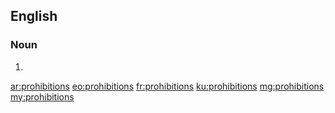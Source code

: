 ==English==

===Noun===
{{head|en}}

# {{plural of|prohibition}}

[[ar:prohibitions]]
[[eo:prohibitions]]
[[fr:prohibitions]]
[[ku:prohibitions]]
[[mg:prohibitions]]
[[my:prohibitions]]